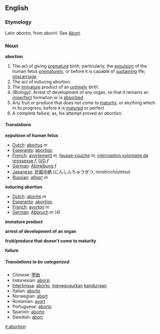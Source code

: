 ==English==
===Etymology===
Latin ''abortio'', from ''aboriri''. See [[Abort]].

===Noun===
'''abortion'''

#<!--DefA-->The act of giving [[premature]] birth; particularly, the [[expulsion]] of the human fetus [[prematurely]], or before it is capable of [[sustaining]] life; [[miscarriage]].
#<!--DefB--> The act of inducing abortion.
#<!--DefC--> The [[immature]] product of an [[untimely]] birth.
#<!--DefD--> ''(Biology):'' Arrest of development of any organ, so that it remains an [[imperfect]] formation or is [[absorbed]].
#<!--DefE--> Any fruit or produce that does not come to [[maturity]], or anything which in its progress, before it is [[matured]] or perfect
#<!--DefF--> A complete failure; as, his attempt proved an ''abortion''.

====Translations====
<!--DefA-->'''expulsion of human fetus'''
{{top}}
*[[Dutch]]: [[abortus]] ''m''
*[[Esperanto]]: [[abortigo]]
*[[French]]: [[avortement]] ''m'', [[fausse-couche]] ''m'', [[interruption volontaire de grossesse]] ''f'', [[IVG]] ''f''
*[[German]]: [[Abtreibung]] ''f''
*[[Japanese]]: [[妊娠中絶]] (にんしんちゅうぜつ, ninshinchūzetsu)
*[[Russian]]: [[аборт]] ''m''
{{mid}}
{{bottom}}

<!--DefB-->'''inducing abortion'''
{{top}}
*[[Dutch]]: [[abortie]] ''m''
*[[Esperanto]]: [[abortigo]]
*[[French]]: [[avorton]] ''m''
*[[German]]: [[Abbruch]] ''m'' (4)
{{mid}}
{{bottom}}

<!--DefC-->'''immature product'''
{{top}}
{{mid}}
{{bottom}}

<!--DefD-->'''arrest of development of an organ'''
{{top}}
{{mid}}
{{bottom}}

<!--DefE-->'''fruit/produce that doesn't come to maturity'''
{{top}}
{{mid}}
{{bottom}}

<!--DefF-->'''failure'''
{{top}}
{{mid}}
{{bottom}}

=====Translations to be categorized=====
{{checktrans}}
<!--Remove this section once all of the translations below have been moved into the tables above.-->
*Chinese: [[堕胎]]
*Indonesian: [[aborsi]]
*[[Interlingua]]: [[aborto]], [[gugur|menggugurkan]] [[kandung|kandungan]]
*Italian: [[aborto]]
*Norwegian: [[abort]]
*Romanian: [[avort]]
*Portuguese: [[aborto]]
*Spanish: [[aborto]]
*Swedish: [[abort]]

[[it:abortion]]